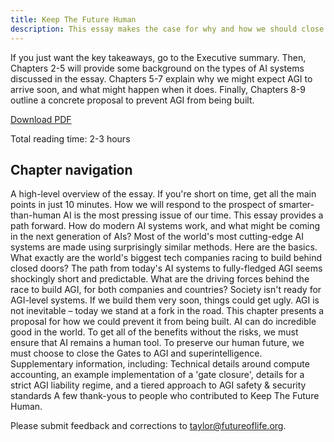 ```yaml
---
title: Keep The Future Human
description: This essay makes the case for why and how we should close the gates to AGI and superintelligence, and what we should build instead.
---
```


If you just want the key takeaways, go to the Executive summary. Then, Chapters 2-5 will provide some background on the types of AI systems discussed in the essay. Chapters 5-7 explain why we might expect AGI to arrive soon, and what might happen when it does. Finally, Chapters 8-9 outline a concrete proposal to prevent AGI from being built.

<Icon name="FileText" size={24} /> [Download PDF](https://keepthefuturehuman.ai/wp-content/uploads/2025/03/Keep_the_Future_Human__AnthonyAguirre__5March2025.pdf)

Total reading time: 2-3 hours

## Chapter navigation

<Cards>
  <Card title="Executive summary" href="/docs/executive-summary">
    A high-level overview of the essay. If you're short on time, get all the main points in just 10 minutes.
  </Card>
  <Card title="Chapter 1: Introduction" href="/docs/chapter-1">
    How we will respond to the prospect of smarter-than-human AI is the most pressing issue of our time. This essay provides a path forward.
  </Card>
  <Card title="Chapter 2: Need-to-knows about AI neural networks" href="/docs/chapter-2">
    How do modern AI systems work, and what might be coming in the next generation of AIs?
  </Card>
  <Card title="Chapter 3: Key aspects of how modern general AI systems are made" href="/docs/chapter-3">
    Most of the world's most cutting-edge AI systems are made using surprisingly similar methods. Here are the basics.
  </Card>
  <Card title="Chapter 4: What are AGI and superintelligence?" href="/docs/chapter-4">
    What exactly are the world's biggest tech companies racing to build behind closed doors?
  </Card>
  <Card title="Chapter 5: At the threshold" href="/docs/chapter-5">
    The path from today's AI systems to fully-fledged AGI seems shockingly short and predictable.
  </Card>
  <Card title="Chapter 6: The race for AGI" href="/docs/chapter-6">
    What are the driving forces behind the race to build AGI, for both companies and countries?
  </Card>
  <Card title="Chapter 7: What happens if we build AGI on our current path?" href="/docs/chapter-7">
    Society isn't ready for AGI-level systems. If we build them very soon, things could get ugly.
  </Card>
  <Card title="Chapter 8: How to not build AGI" href="/docs/chapter-8">
    AGI is not inevitable – today we stand at a fork in the road. This chapter presents a proposal for how we could prevent it from being built.
  </Card>
  <Card title="Chapter 9: Engineering the future: what we should do instead" href="/docs/chapter-9">
    AI can do incredible good in the world. To get all of the benefits without the risks, we must ensure that AI remains a human tool.
  </Card>
  <Card title="Chapter 10: The choice before us" href="/docs/chapter-10">
    To preserve our human future, we must choose to close the Gates to AGI and superintelligence.
  </Card>
  <Card title="Appendixes" href="/docs/appendixes">
    Supplementary information, including: Technical details around compute accounting, an example implementation of a 'gate closure', details for a strict AGI liability regime, and a tiered approach to AGI safety & security standards
  </Card>
  <Card title="Acknowledgements" href="/docs/acknowledgements">
    A few thank-yous to people who contributed to Keep The Future Human.
  </Card>
</Cards>

Please submit feedback and corrections to [taylor@futureoflife.org](mailto:taylor@futureoflife.org).